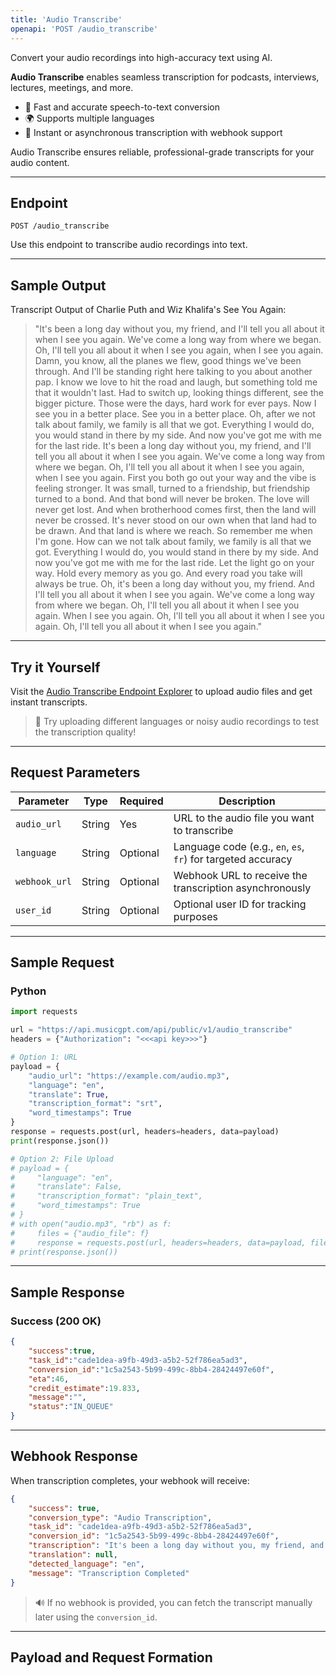 ```yaml
---
title: 'Audio Transcribe'
openapi: 'POST /audio_transcribe'
---
```


Convert your audio recordings into high-accuracy text using AI.

**Audio Transcribe** enables seamless transcription for podcasts, interviews, lectures, meetings, and more.

- 📅 Fast and accurate speech-to-text conversion
- 🌍 Supports multiple languages
- 🔄 Instant or asynchronous transcription with webhook support

Audio Transcribe ensures reliable, professional-grade transcripts for your audio content.

---

## Endpoint

```http
POST /audio_transcribe
```

Use this endpoint to transcribe audio recordings into text.

---

## Sample Output

Transcript Output of Charlie Puth and Wiz Khalifa's See You Again:

> "It's been a long day without you, my friend, and I'll tell you all about it when I see you again. We've come a long way from where we began. Oh, I'll tell you all about it when I see you again, when I see you again. Damn, you know, all the planes we flew, good things we've been through. And I'll be standing right here talking to you about another pap. I know we love to hit the road and laugh, but something told me that it wouldn't last. Had to switch up, looking things different, see the bigger picture. Those were the days, hard work for ever pays. Now I see you in a better place. See you in a better place. Oh, after we not talk about family, we family is all that we got. Everything I would do, you would stand in there by my side. And now you've got me with me for the last ride. It's been a long day without you, my friend, and I'll tell you all about it when I see you again. We've come a long way from where we began. Oh, I'll tell you all about it when I see you again, when I see you again. First you both go out your way and the vibe is feeling stronger. It was small, turned to a friendship, but friendship turned to a bond. And that bond will never be broken. The love will never get lost. And when brotherhood comes first, then the land will never be crossed. It's never stood on our own when that land had to be drawn. And that land is where we reach. So remember me when I'm gone. How can we not talk about family, we family is all that we got. Everything I would do, you would stand in there by my side. And now you've got me with me for the last ride. Let the light go on your way. Hold every memory as you go. And every road you take will always be true. Oh, it's been a long day without you, my friend. And I'll tell you all about it when I see you again. We've come a long way from where we began. Oh, I'll tell you all about it when I see you again. When I see you again. Oh, I'll tell you all about it when I see you again. Oh, I'll tell you all about it when I see you again."

---

## Try it Yourself

Visit the [Audio Transcribe Endpoint Explorer](/api-documentation/endpoint/audio_transcribe) to upload audio files and get instant transcripts.

> 🚀 Try uploading different languages or noisy audio recordings to test the transcription quality!

---

## Request Parameters

| Parameter        | Type    | Required | Description                                                  |
|------------------|---------|----------|--------------------------------------------------------------|
| `audio_url`      | String  | Yes      | URL to the audio file you want to transcribe                 |
| `language`       | String  | Optional | Language code (e.g., `en`, `es`, `fr`) for targeted accuracy |
| `webhook_url`    | String  | Optional | Webhook URL to receive the transcription asynchronously     |
| `user_id`        | String  | Optional | Optional user ID for tracking purposes                      |

---

## Sample Request

### Python
```python
import requests

url = "https://api.musicgpt.com/api/public/v1/audio_transcribe"
headers = {"Authorization": "<<<api key>>>"}

# Option 1: URL
payload = {
    "audio_url": "https://example.com/audio.mp3",
    "language": "en",
    "translate": True,
    "transcription_format": "srt",
    "word_timestamps": True
}
response = requests.post(url, headers=headers, data=payload)
print(response.json())

# Option 2: File Upload
# payload = {
#     "language": "en",
#     "translate": False,
#     "transcription_format": "plain_text",
#     "word_timestamps": True
# }
# with open("audio.mp3", "rb") as f:
#     files = {"audio_file": f}
#     response = requests.post(url, headers=headers, data=payload, files=files)
# print(response.json())
```

---

## Sample Response

### Success (200 OK)
```json
{
    "success":true,
    "task_id":"cade1dea-a9fb-49d3-a5b2-52f786ea5ad3",
    "conversion_id":"1c5a2543-5b99-499c-8bb4-28424497e60f",
    "eta":46,
    "credit_estimate":19.833,
    "message":"",
    "status":"IN_QUEUE"
}
```

---

## Webhook Response

When transcription completes, your webhook will receive:

```json
{
    "success": true, 
    "conversion_type": "Audio Transcription", 
    "task_id": "cade1dea-a9fb-49d3-a5b2-52f786ea5ad3", 
    "conversion_id": "1c5a2543-5b99-499c-8bb4-28424497e60f", 
    "transcription": "It's been a long day without you, my friend, and I'll tell you all about it when I see you again. We've come a long way from where we began. Oh, I'll tell you all about it when I see you again, when I see you again. Damn, you know, all the planes we flew, good things we've been through. And I'll be standing right here talking to you about another pap. I know we love to hit the road and laugh, but something told me that it wouldn't last. Had to switch up, looking things different, see the bigger picture. Those were the days, hard work for ever pays. Now I see you in a better place. See you in a better place. Oh, after we not talk about family, we family is all that we got. Everything I would do, you would stand in there by my side. And now you've got me with me for the last ride. It's been a long day without you, my friend, and I'll tell you all about it when I see you again. We've come a long way from where we began. Oh, I'll tell you all about it when I see you again, when I see you again. First you both go out your way and the vibe is feeling stronger. It was small, turned to a friendship, but friendship turned to a bond. And that bond will never be broken. The love will never get lost. And when brotherhood comes first, then the land will never be crossed. It's never stood on our own when that land had to be drawn. And that land is where we reach. So remember me when I'm gone. How can we not talk about family, we family is all that we got. Everything I would do, you would stand in there by my side. And now you've got me with me for the last ride. Let the light go on your way. Hold every memory as you go. And every road you take will always be true. Oh, it's been a long day without you, my friend. And I'll tell you all about it when I see you again. We've come a long way from where we began. Oh, I'll tell you all about it when I see you again. When I see you again. Oh, I'll tell you all about it when I see you again. Oh, I'll tell you all about it when I see you again. You", 
    "translation": null, 
    "detected_language": "en", 
    "message": "Transcription Completed"
}
```

> 🔊 If no webhook is provided, you can fetch the transcript manually later using the `conversion_id`.

---

## Payload and Request Formation
